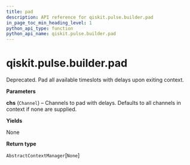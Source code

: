 ```yaml
---
title: pad
description: API reference for qiskit.pulse.builder.pad
in_page_toc_min_heading_level: 1
python_api_type: function
python_api_name: qiskit.pulse.builder.pad
---
```


# qiskit.pulse.builder.pad

<Function id="qiskit.pulse.builder.pad" name="pad" isDedicatedPage={true} github="https://github.com/qiskit/qiskit/tree/stable/0.18/qiskit/pulse/builder.py" signature="pad(*chs)">
  Deprecated. Pad all available timeslots with delays upon exiting context.

  **Parameters**

  **chs** (`Channel`) – Channels to pad with delays. Defaults to all channels in context if none are supplied.

  **Yields**

  None

  **Return type**

  `AbstractContextManager`\[`None`]
</Function>

